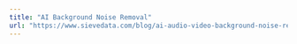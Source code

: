 ---
title: "AI Background Noise Removal"
url: "https://www.sievedata.com/blog/ai-audio-video-background-noise-removal-apis"
---
